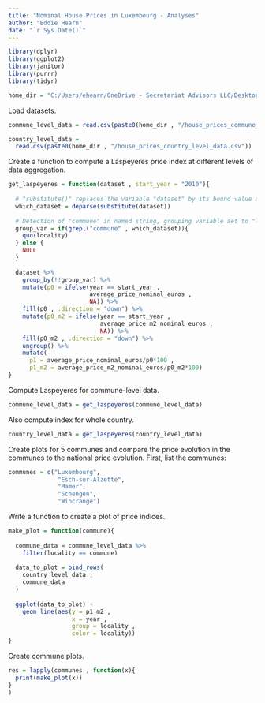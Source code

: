 ```yaml
---
title: "Nominal House Prices in Luxembourg - Analyses"
author: "Eddie Hearn"
date: "`r Sys.Date()`"
---
```


```r

library(dplyr)
library(ggplot2)
library(janitor)
library(purrr)
library(tidyr)

home_dir = "C:/Users/ehearn/OneDrive - Secretariat Advisors LLC/Desktop/Miscellaneous/housing/datasets"

```

Load datasets:

```r

commune_level_data = read.csv(paste0(home_dir , "/house_prices_commune_level_data.csv"))

country_level_data = 
  read.csv(paste0(home_dir , "/house_prices_country_level_data.csv"))

```

Create a function to compute a Laspeyeres price index at different levels of data aggregation.

```r

get_laspeyeres = function(dataset , start_year = "2010"){
  
  # "substitute()" replaces the variable "dataset" by its bound value and "deparse" converts the variable name into a string
  which_dataset = deparse(substitute(dataset))
  
  # Detection of "commune" in named string, grouping variable set to "locality" and NULL if not; use of "quo" delays evaluation of code until "!!group_var" code below
  group_var = if(grepl("commune" , which_dataset)){
    quo(locality)
  } else {
    NULL
  }
  
  dataset %>%
    group_by(!!group_var) %>%
    mutate(p0 = ifelse(year == start_year , 
                       average_price_nominal_euros , 
                       NA)) %>%
    fill(p0 , .direction = "down") %>%
    mutate(p0_m2 = ifelse(year == start_year , 
                          average_price_m2_nominal_euros , 
                          NA)) %>%
    fill(p0_m2 , .direction = "down") %>%
    ungroup() %>%
    mutate(
      p1 = average_price_nominal_euros/p0*100 , 
      p1_m2 = average_price_m2_nominal_euros/p0_m2*100)
}

```

Compute Laspeyeres for commune-level data.

```r

commune_level_data = get_laspeyeres(commune_level_data)

```

Also compute index for whole country.

```r

country_level_data = get_laspeyeres(country_level_data)

```

Create plots for 5 communes and compare the price evolution in the communes to the national price evolution. First, list the communes:

```r

communes = c("Luxembourg",
              "Esch-sur-Alzette",
              "Mamer",
              "Schengen",
              "Wincrange")

```


Write a function to create a plot of price indices.

```r

make_plot = function(commune){
  
  commune_data = commune_level_data %>%
    filter(locality == commune)
  
  data_to_plot = bind_rows(
    country_level_data , 
    commune_data
  )
  
  ggplot(data_to_plot) + 
    geom_line(aes(y = p1_m2 , 
                  x = year , 
                  group = locality , 
                  color = locality))
}

```

Create commune plots.

```r

res = lapply(communes , function(x){
  print(make_plot(x))
}
)



```








